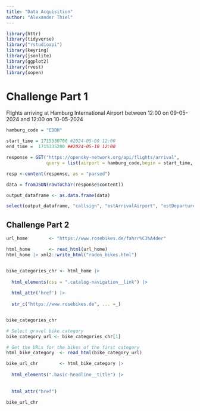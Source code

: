 ```yaml
---
title: "Data Acquisition"
author: "Alexander Thiel"
---
```



```r

library(httr)
library(tidyverse)
library("rstudioapi")
library(keyring)
library(jsonlite)
library(ggplot2)
library(rvest)     
library(xopen) 

```

# Challenge Part 1

Flights arriving at Hamburg International Airport between 12:00 on 09-05-2024 and 12:00 on 10-05-2024

```r

hamburg_code = "EDDH"

start_time = 1715330700 #2024-05-09 12:00
end_time =  1715335200 ##2024-05-10 12:00

response = GET("https://opensky-network.org/api/flights/arrival",
               query = list(airport = hamburg_code,begin = start_time, end=end_time))

resp <-content(response, as = "parsed")

data = fromJSON(rawToChar(response$content))

output_dataframe <- as.data.frame(data)

select(output_dataframe, "callsign", "estArrivalAirport", "estDepartureAirport", "icao24")


```


## Challenge Part 2


```r
url_home        <- "https://www.rosebikes.de/fahrr%C3%A4der"

html_home       <- read_html(url_home)
html_home |> xml2::write_html("radon_bikes.html")


bike_categories_chr <- html_home |>
  
  html_elements(css = ".catalog-navigation__link") |>
  
  html_attr('href') |>
  
  str_c("https://www.rosebikes.de", ... =_)


bike_categories_chr

# Select gravel bike category
bike_category_url <- bike_categories_chr[1]

# Get the URLs for the bikes of the first category
html_bike_category  <- read_html(bike_category_url)

bike_url_chr        <- html_bike_category |>
  
  html_elements(".basic-headline__title") |>
  
  
  html_attr("href")

bike_url_chr
```